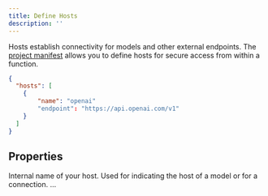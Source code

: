 ```yaml
---
title: Define Hosts
description: ''
---
```


Hosts establish connectivity for models and other external endpoints. The [project manifest](/manifest) allows you to define hosts for secure access from within a function.

```json
{
  "hosts": [
    {
        "name": "openai"
        "endpoint": "https://api.openai.com/v1"
    }
  ]
}
```

## Properties

<ResponseField name="name" type="string" required>
  Internal name of your host. Used for indicating the host of a model or for a connection.
</ResponseField>

<ResponseField name="endpoint" type="string" required>
  ...
</ResponseField>
